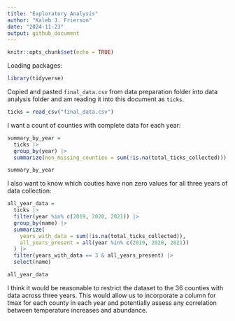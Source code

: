 ```yaml
---
title: "Exploratory Analysis"
author: "Kaleb J. Frierson"
date: "2024-11-23"
output: github_document
---
```


```r
knitr::opts_chunk$set(echo = TRUE)
```

Loading packages:
```r
library(tidyverse)
```

Copied and pasted `final_data.csv` from data preparation folder into data analysis folder and am reading it into this document as `ticks`. 
```r
ticks = read_csv("final_data.csv")
```
I want a count of counties with complete data for each year: 
```r
summary_by_year = 
  ticks |> 
  group_by(year) |> 
  summarize(non_missing_counties = sum(!is.na(total_ticks_collected)))

summary_by_year
```

I also want to know which couties have non zero values for all three years of data collection: 
```r
all_year_data = 
  ticks |> 
  filter(year %in% c(2019, 2020, 2021)) |>  
  group_by(name) |>                        
  summarize(
    years_with_data = sum(!is.na(total_ticks_collected)),  
    all_years_present = all(year %in% c(2019, 2020, 2021)) 
  ) |> 
  filter(years_with_data == 3 & all_years_present) |>      
  select(name)                                          

all_year_data

```

I think it would be reasonable to restrict the dataset to the 36 counties with data across three years. This would allow us to incorporate a column for tmax for each county in each year and potentially assess any correlation between temperature increases and abundance. 